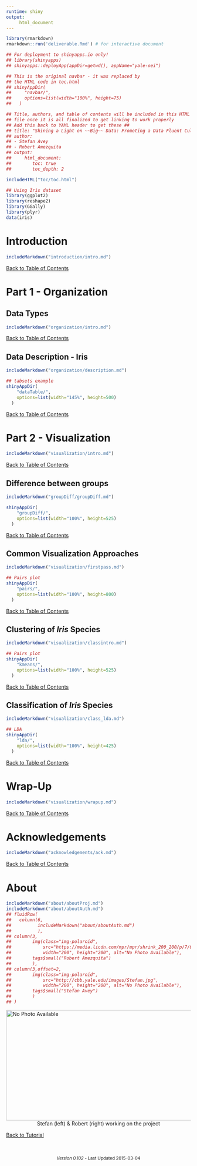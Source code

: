 ```yaml
---
runtime: shiny
output:
     html_document
---
```


```r

library(rmarkdown)
rmarkdown::run('deliverable.Rmd') # for interactive document

## For deployment to shinyapps.io only!
## library(shinyapps)
## shinyapps::deployApp(appDir=getwd(), appName="yale-oei")

```

```r
## This is the original navbar - it was replaced by
## the HTML code in toc.html
## shinyAppDir(
##     "navbar/",
##     options=list(width="100%", height=75)
##   )
```

```r
## Title, authors, and table of contents will be included in this HTML
## file once it is all finalized to get linking to work properly
## Add this back to YAML header to get these ##
## title: "Shining a Light on ~~Big~~ Data: Promoting a Data Fluent Culture"
## author:
## - Stefan Avey
## - Robert Amezquita
## output:
##     html_document:
##        toc: true
##        toc_depth: 2

includeHTML("toc/toc.html")
```

```r
## Using Iris dataset
library(ggplot2)
library(reshape2)
library(GGally)
library(plyr)
data(iris)
```

# Introduction
```r
includeMarkdown("introduction/intro.md")
```

[Back to Table of Contents](./deliverable.Rmd#toc)

# Part 1 - Organization
## Data Types
```r
includeMarkdown("organization/intro.md")
```

[Back to Table of Contents](./deliverable.Rmd#toc)

## Data Description - Iris
```r
includeMarkdown("organization/description.md")
```


```r
## tabsets example
shinyAppDir(
    "dataTable/",
    options=list(width="145%", height=500)
  )
```
[Back to Table of Contents](./deliverable.Rmd#toc)


# Part 2 - Visualization
```r
includeMarkdown("visualization/intro.md")
```
[Back to Table of Contents](./deliverable.Rmd#toc)

## Difference between groups

```r
includeMarkdown("groupDiff/groupDiff.md")

shinyAppDir(
    "groupDiff/",
    options=list(width="100%", height=525)
  )

```

[Back to Table of Contents](./deliverable.Rmd#toc)


## Common Visualization Approaches
```r
includeMarkdown("visualization/firstpass.md")
```

```r
## Pairs plot
shinyAppDir(
    "pairs/",
    options=list(width="100%", height=800)
  )
```
[Back to Table of Contents](./deliverable.Rmd#toc)


## Clustering of *Iris* Species
```r
includeMarkdown("visualization/classintro.md")
```

```r
## Pairs plot
shinyAppDir(
    "kmeans/",
    options=list(width="100%", height=525)
  )
```

[Back to Table of Contents](./deliverable.Rmd#toc)


## Classification of *Iris* Species
```r
includeMarkdown("visualization/class_lda.md")
```

```r
## LDA
shinyAppDir(
    "lda/",
    options=list(width="100%", height=425)
  )
```
[Back to Table of Contents](./deliverable.Rmd#toc)

# Wrap-Up
```r
includeMarkdown("visualization/wrapup.md")
```
[Back to Table of Contents](./deliverable.Rmd#toc)

# Acknowledgements
```r
includeMarkdown("acknowledgements/ack.md")
```
[Back to Table of Contents](./deliverable.Rmd#toc)

# About
```r
includeMarkdown("about/aboutProj.md")
includeMarkdown("about/aboutAuth.md")
## fluidRow(
##   column(6,
##          includeMarkdown("about/aboutAuth.md")
##          ),
## column(3,
##        img(class="img-polaroid",
##            src="https://media.licdn.com/mpr/mpr/shrink_200_200/p/7/005/073/3e8/3bc2228.jpg",
##            width="200", height="200", alt="No Photo Available"),
##        tags$small("Robert Amezquita")
##        ),
## column(3,offset=2,
##        img(class="img-polaroid",
##            src="http://cbb.yale.edu/images/Stefan.jpg",
##            width="200", height="200", alt="No Photo Available"),
##        tags$small("Stefan Avey")
##        )
## )
```

<img src="www/IMG_1663.JPG" width="900" height="300" alt="No Photo Available" />
<center><medium>Stefan (left) &amp; Robert (right) working on the project</medium></center>

[Back to Tutorial](./deliverable.Rmd#tutorial)

<br><br/>
<center><small><em>Version 0.102</em> - Last Updated 2015-03-04</small></center>



